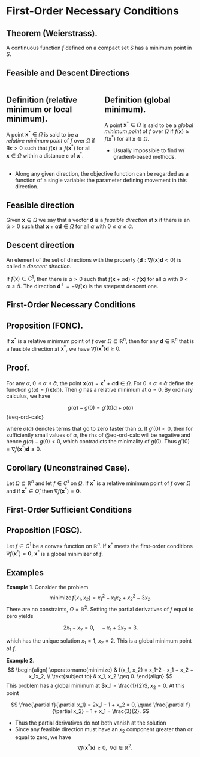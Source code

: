 # First-Order Necessary Conditions

::: {.callout-tip icon=false}
## Theorem (Weierstrass).
A continuous function $f$ defined on a compact set $S$ has a minimum point in
$S$.
:::

## Feasible and Descent Directions {.smaller}

:::: {.columns}

::: {.column width="50%"}

::: {.callout-note icon=false}
## Definition (relative minimum or local minimum).
A point $\bm{x}^\ast \in \Omega$ is said to be a _relative minimum point_ of $f$
over $\Omega$ if $\exists \varepsilon > 0$ such that $f(\bm{x}) \geq
f(\bm{x}^\ast)$ for all $\bm{x} \in \Omega$ within a distance $\varepsilon$ of
$\bm{x}^\ast$.
:::

:::

::: {.column width="50%"}

::: {.callout-note icon=false}
## Definition (global minimum).
A point $\bm{x}^\ast \in \Omega$ is said to be a _global minimum point_ of $f$ over
$\Omega$ if $f(\bm{x}) \geq f(\bm{x}^\ast)$ for all $\bm{x} \in \Omega$.

* Usually impossible to find w/ gradient-based methods.
:::

:::

::::

* Along any given direction, the objective function can be regarded as a
function of a single variable: the parameter defining movement in this
direction.

::: {.callout-note icon=false}
## Feasible direction
Given $\bm{x} \in \Omega$ we say that a vector $\bm{d}$ is a _feasible
direction_ at $\bm{x}$ if there is an $\bar{\alpha} > 0$ such that $\bm{x} +
\alpha \bm{d} \in \Omega$ for all $\alpha$ with $0 \leq \alpha \leq
\bar{\alpha}$.
:::


::: {.callout-note icon=false}
## Descent direction
An element of the set of directions with the property $\{\bm{d}: \nabla
f(\bm{x}) \bm{d} < 0\}$ is called a _descent direction_. 

If $f(\bm{x}) \in C^1$, then there is $\bar{\alpha} > 0$ such that $f(\bm{x} +
\alpha \bm{d}) < f(\bm{x})$ for all $\alpha$ with $0 < \alpha \leq
\bar{\alpha}$. The direction $\bm{d}^\top = -\nabla f(\bm{x})$ is the steepest
descent one.
:::


## First-Order Necessary Conditions {.smaller}

::: {.callout-tip icon=false}
## Proposition (FONC).
If $\bm{x}^\ast$ is a relative minimum point of $f$ over $\Omega \subseteq
\mathbb{R}^n$, then for any $\bm{d} \in \mathbb{R}^n$ that is a feasible
direction at $\bm{x}^\ast$, we have $\nabla f(\bm{x}^\ast) \bm{d} \geq 0$.
:::

::: {.callout-note icon=false}
## Proof.
For any $\alpha$, $0 \leq \alpha \leq \bar{\alpha}$, the point $\bm{x}(\alpha) =
\bm{x}^\ast + \alpha \bm{d} \in \Omega$. For $0 \leq \alpha \leq \bar{\alpha}$
define the function $g(\alpha) = f(\bm{x}(\alpha))$. Then $g$ has a relative
minimum at $\alpha = 0$. By ordinary calculus, we have 

$$ g(\alpha) - g(0) = g'(0)\alpha + o(\alpha) $$ {#eq-ord-calc} 

where $o(\alpha)$ denotes terms that go to zero faster than $\alpha$. If $g'(0)
< 0$, then for sufficiently small values of $\alpha$, the rhs of @eq-ord-calc
will be negative and hence $g(\alpha) - g(0) < 0$, which contradicts the
minimality of $g(0)$. Thus $g'(0) = \nabla f(\bm{x}^\ast) \bm{d} \geq 0$.
:::

::: {.callout-important icon=false}
## Corollary (Unconstrained Case).
Let $\Omega \subseteq \mathbb{R}^n$ and let $f \in C^1$ on $\Omega$. If
$\bm{x}^\ast$ is a relative minimum point of $f$ over $\Omega$ and if
$\bm{x}^\ast \in \mathring{\Omega}$, then $\nabla f(\bm{x}^\ast) = \bm{0}$.
:::


## First-Order Sufficient Conditions {.smaller}

::: {.callout-tip icon=false}
## Proposition (FOSC).
Let $f \in C^1$ be a convex function on $\mathbb{R}^n$. If $\bm{x}^\ast$ meets
the first-order conditions $\nabla f(\bm{x}^\ast) = \bm{0}$, $\bm{x}^\ast$ is a
global minimizer of $f$.
:::

::: {.callout-warning icon=false}
## Examples
__Example 1__. Consider the problem 
$$ \operatorname{minimize} f(x_1, x_2) = x_1^2 - x_1x_2 + x_2^2 - 3x_2. $$
There are no constraints, $\Omega = \mathbb{R}^2$. Setting the partial
derivatives of $f$ equal to zero yields

$$ 2x_1 - x_ 2= 0, \quad -x_1 + 2x_2 = 3. $$

which has the unique solution $x_1 = 1$, $x_2 = 2$. This is a global minimum
point of $f$.

__Example 2__.
$$
\begin{align}
\operatorname{minimize} & f(x_1, x_2) = x_1^2 - x_1 + x_2 + x_1x_2, \\
\text{subject to} & x_1, x_2 \geq 0.
\end{align}
$$
This problem has a global minimum at $x_1 = \frac{1}{2}$, $x_2 = 0$. At this
point

$$ \frac{\partial f}{\partial x_1} = 2x_1 - 1 + x_2 = 0, \quad \frac{\partial
f}{\partial x_2} = 1 + x_1 = \frac{3}{2}. $$

* Thus the partial derivatives do not both vanish at the solution
* Since any feasible direction must have an $x_2$ component greater than or
equal to zero, we have
$$ \nabla f(\bm{x}^\ast) \bm{d} \geq 0, \;\; \forall \bm{d} \in \mathbb{R}^2. $$
:::
